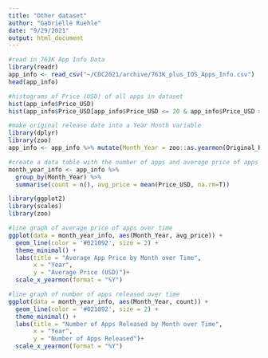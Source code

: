 ---
title: "Other dataset"
author: "Gabrielle Ruehle"
date: "9/29/2021"
output: html_document
---

```{r}
#read in 763K App Info Data
library(readr)
app_info <- read_csv("~/CDC2021/archive/763K_plus_IOS_Apps_Info.csv")
head(app_info)
```

```{r}
#histograms of Price (USD) of all apps in dataset
hist(app_info$Price_USD)
hist(app_info$Price_USD[app_info$Price_USD <= 20 & app_info$Price_USD > 0])
```
```{r}
#make original release date into a Year Month variable
library(dplyr)
library(zoo)
app_info <- app_info %>% mutate(Month_Year = zoo::as.yearmon(Original_Release_Date)) 
```
```{r}
#create a data table with the number of apps and average price of apps released by month/year
month_year_info <- app_info %>%
  group_by(Month_Year) %>%
  summarise(count = n(), avg_price = mean(Price_USD, na.rm=T))
```

```{r}
library(ggplot2)
library(scales)
library(zoo)

#line graph of average price of apps over time
ggplot(data = month_year_info, aes(Month_Year, avg_price)) +
  geom_line(color = '#021092', size = 2) +
  theme_minimal() +
  labs(title = "Average App Price by Month over Time", 
       x = "Year",
       y = "Average Price (USD)")+
  scale_x_yearmon(format = "%Y")

#line graph of number of apps released over time
ggplot(data = month_year_info, aes(Month_Year, count)) +
  geom_line(color = '#021092', size = 2) +
  theme_minimal() +
  labs(title = "Number of Apps Released by Month over Time", 
       x = "Year",
       y = "Number of Apps Released")+
  scale_x_yearmon(format = "%Y")
```

